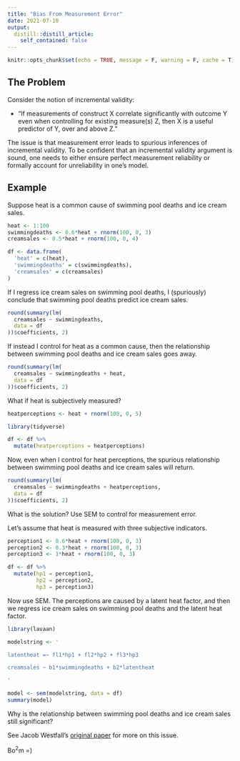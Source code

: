 ```yaml
---
title: "Bias From Measurement Error"
date: 2021-07-10
output:
  distill::distill_article:
    self_contained: false
---
```



```r
knitr::opts_chunk$set(echo = TRUE, message = F, warning = F, cache = T)
```

## The Problem

Consider the notion of incremental validity:

* “If measurements of construct X correlate significantly with outcome Y even when controlling for existing measure(s) Z, then X is a useful predictor of Y, over and above Z.”

The issue is that measurement error leads to spurious inferences of incremental validity. To be confident that an incremental validity argument is sound, one needs to either ensure perfect measurement reliability or formally account for unreliability in one's model. 

## Example

Suppose heat is a common cause of swimming pool deaths and ice cream sales. 

```r
heat <- 1:100
swimmingdeaths <- 0.6*heat + rnorm(100, 0, 3)
creamsales <- 0.5*heat + rnorm(100, 0, 4)

df <- data.frame(
  'heat' = c(heat),
  'swimmingdeaths' = c(swimmingdeaths),
  'creamsales' = c(creamsales)
)
```

If I regress ice cream sales on swimming pool deaths, I (spuriously) conclude that swimming pool deaths predict ice cream sales.

```r
round(summary(lm(
  creamsales ~ swimmingdeaths,
  data = df
))$coefficients, 2)
```

If instead I control for heat as a common cause, then the relationship between swimming pool deaths and ice cream sales goes away.

```r
round(summary(lm(
  creamsales ~ swimmingdeaths + heat,
  data = df
))$coefficients, 2)

```

What if heat is subjectively measured?

```r

heatperceptions <- heat + rnorm(100, 0, 5)

library(tidyverse)

df <- df %>% 
  mutate(heatperceptions = heatperceptions)
```

Now, even when I control for heat perceptions, the spurious relationship between swimming pool deaths and ice cream sales will return.

```r
round(summary(lm(
  creamsales ~ swimmingdeaths + heatperceptions,
  data = df
))$coefficients, 2)
```

What is the solution? Use SEM to control for measurement error. 

Let's assume that heat is measured with three subjective indicators.

```r
perception1 <- 0.6*heat + rnorm(100, 0, 3)
perception2 <- 0.3*heat + rnorm(100, 0, 3)
perception3 <- 1*heat + rnorm(100, 0, 3)

df <- df %>% 
  mutate(hp1 = perception1,
         hp2 = perception2,
         hp3 = perception3)
```

Now use SEM. The perceptions are caused by a latent heat factor, and then we regress ice cream sales on swimming pool deaths and the latent heat factor. 

```r

library(lavaan)

modelstring <- '

latentheat =~ fl1*hp1 + fl2*hp2 + fl3*hp3

creamsales ~ b1*swimmingdeaths + b2*latentheat

'

model <- sem(modelstring, data = df)
summary(model)
```

Why is the relationship between swimming pool deaths and ice cream sales still significant?

See Jacob Westfall's [original paper](https://journals.plos.org/plosone/article?id=10.1371/journal.pone.0152719) for more on this issue.

Bo$^2$m =)
